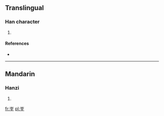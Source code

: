 ==Translingual==

===Han character===
{{Han char|rn=46|rad=山|as=06|sn=9|four=|canj=山人一土 (UOMG)}}

# {{defn|Han|sort=山06}}

====References====
* {{Han ref|kx=0310.260|dkj=08037|hdz=10770.200|uh=5CD1|ud=23761}}

----

==Mandarin==

===Hanzi===
{{cmn-hanzi|pin=[[quán]] ([[quan2]])|wg=ch'üan<sup>2</sup>}}

# {{defn|lang=cmn|sort=山06}}

[[fr:峑]]
[[pl:峑]]